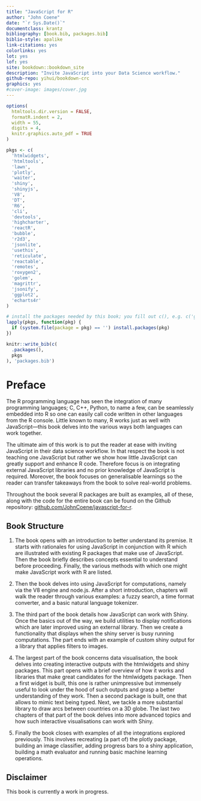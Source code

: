 ```yaml
--- 
title: "JavaScript for R"
author: "John Coene"
date: "`r Sys.Date()`"
documentclass: krantz
bibliography: [book.bib, packages.bib]
biblio-style: apalike
link-citations: yes
colorlinks: yes
lot: yes
lof: yes
site: bookdown::bookdown_site
description: "Invite JavaScript into your Data Science workflow."
github-repo: yihui/bookdown-crc
graphics: yes
#cover-image: images/cover.jpg
---
```


```r
options(
  htmltools.dir.version = FALSE, 
  formatR.indent = 2, 
  width = 55, 
  digits = 4,
  knitr.graphics.auto_pdf = TRUE
)

pkgs <- c(
  'htmlwidgets',
  'htmltools',
  'lawn',
  'plotly',
  'waiter',
  'shiny',
  'shinyjs',
  'V8',
  'DT',
  'R6',
  'cli',
  'devtools',
  'highcharter',
  'reactR',
  'bubble',
  'r2d3',
  'jsonlite',
  'usethis',
  'reticulate',
  'reactable',
  'remotes',
  'roxygen2',
  'golem',
  'magrittr',
  'jsonify',
  'ggplot2',
  'echarts4r'
)

# install the packages needed by this book; you fill out c(), e.g. c('ggplot2', 'dplyr')
lapply(pkgs, function(pkg) {
  if (system.file(package = pkg) == '') install.packages(pkg)
})

knitr::write_bib(c(
  .packages(), 
  pkgs
), 'packages.bib')
```

# Preface {-}

The R programming language has seen the integration of many programming languages; C, C++, Python, to name a few, can be seamlessly embedded into R so one can easily call code written in other languages from the R console. Little known to many, R works just as well with JavaScript---this book delves into the various ways both languages can work together.

The ultimate aim of this work is to put the reader at ease with inviting JavaScript in their data science workflow. In that respect the book is not teaching one JavaScript but rather we show how little JavaScript can greatly support and enhance R code. Therefore focus is on integrating external JavaScript libraries and no prior knowledge of JavaScript is required. Moreover, the book focuses on generalisable learnings so the reader can transfer takeaways from the book to solve real-world problems.

Throughout the book several R packages are built as examples, all of these, along with the code for the entire book can be found on the Github repository: [github.com/JohnCoene/javascript-for-r](https://github.com/JohnCoene/javascript-for-r).

## Book Structure {-}

1. The book opens with an introduction to better understand its premise. It starts with rationales for using JavaScript in conjunction with R which are illustrated with existing R packages that make use of JavaScript. Then the book briefly describes concepts essential to understand before proceeding. Finally, the various methods with which one might make JavaScript work with R are listed.

2. Then the book delves into using JavaScript for computations, namely via the V8 engine and node.js. After a short introduction, chapters will walk the reader through various examples: a fuzzy search, a time format converter, and a basic natural language tokenizer.

3. The third part of the book details how JavaScript can work with Shiny. Once the basics out of the way, we build utilities to display notifications which are later improved using an external library. Then we create a functionality that displays when the shiny server is busy running computations. The part ends with an example of custom shiny output for a library that applies filters to images.

4. The largest part of the book concerns data visualisation, the book delves into creating interactive outputs with the htmlwidgets and shiny packages. This part opens with a brief overview of how it works and libraries that make great candidates for the htmlwidgets package. Then a first widget is built, this one is rather unimpressive but immensely useful to look under the hood of such outputs and grasp a better understanding of they work. Then a second package is built, one that allows to mimic text being typed. Next, we tackle a more substantial library to draw arcs between countries on a 3D globe. The last two chapters of that part of the book delves into more advanced topics and how such interactive visualisations can work with Shiny.

5. Finally the book closes with examples of all the integrations explored previously. This involves recreating (a part of) the plotly package, building an image classifier, adding progress bars to a shiny application, building a math evaluator and running basic machine learning operations.

## Disclaimer {-}

This book is currently a work in progress.
